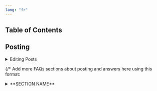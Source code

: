 ```yaml
---
lang: "fr"
---
```


## Table of Contents

## Posting

<details>
    <summary>Editing Posts</summary>
    <blockquote>
        <details>
            <summary>How Do I change a listed Resource?</summary>
            <blockquote>
                Currently there isn't a way to edit a published post. The
                easiest way to fix or change a post is to copy the content into
                a new post and delete the old post.
            </blockquote>
        </details>
        {/* Add more FAQs about editing posts here using this format 
        <details>
          <summary>**QUESTION**</summary>
          <blockquote>
          **ANSWER**
          </blockquote>
        </details>
        */}
    </blockquote>
</details>

{/* Add more FAQs sections about posting and answers here using this format:

  <details>
     <summary>**SECTION NAME**</summary>
      <blockquote>
        <details>
          <summary>**QUESTION 1**</summary>
          <blockquote>
          **ANSWER 1**
          </blockquote>
        </details>

        <details>
          <summary>**QUESTION 2**</summary>
          <blockquote>
          **ANSWER 2**
          </blockquote>
        </details>
      </blockquote>
    </details>
     */}

## User Types

  <details>
     <summary>Creator Profile</summary>
      <blockquote>
        <details>
          <summary>Why would I need a creator profile?</summary>
          <blockquote>
          Signing up for a creator profile allows you to offer your resources on the platform.
          </blockquote>
        </details>

        <details>
          <summary>How do I create a creator profile?</summary>
          <blockquote>
          Click the menu button in the upper right corner and click *Create Creator
            Profile* and provide the requested information.
          </blockquote>
        </details>

        <details>
          <summary>Who can see my creator information?</summary>
          <blockquote>
          All registered users can visit your creator profile which shows your creator profile information such as image, listed resources, and about.
          
          </blockquote>
        </details>

        <details>
          <summary>How do I change my creator profile?</summary>
          <blockquote>
          Click the menu button in the upper right corner and click *My Creator
            Profile*, on the profile page click the pencil icon, change the necessary fields then click the save icon.

            <strong>Please note edits will not be saved if you do not click the</strong><em> Save Profile</em><strong> button!</strong>
          </blockquote>
        </details>
      </blockquote>
    </details>